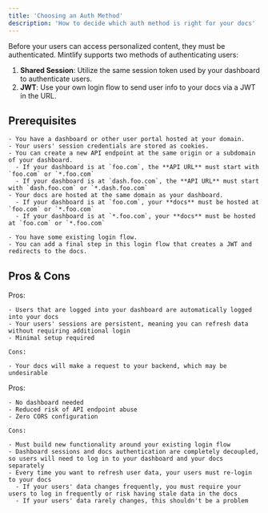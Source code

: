 ```yaml
---
title: 'Choosing an Auth Method'
description: 'How to decide which auth method is right for your docs'
---
```


Before your users can access personalized content, they must be authenticated. Mintlify supports two methods of authenticating users:

1. **Shared Session**: Utilize the same session token used by your dashboard to authenticate users.
2. **JWT**: Use your own login flow to send user info to your docs via a JWT in the URL.

## Prerequisites

<Tabs>
  <Tab title="Shared Session">

    - You have a dashboard or other user portal hosted at your domain.
    - Your users' session credentials are stored as cookies.
    - You can create a new API endpoint at the same origin or a subdomain of your dashboard.
      - If your dashboard is at `foo.com`, the **API URL** must start with `foo.com` or `*.foo.com`
      - If your dashboard is at `dash.foo.com`, the **API URL** must start with `dash.foo.com` or `*.dash.foo.com`
    - Your docs are hosted at the same domain as your dashboard.
      - If your dashboard is at `foo.com`, your **docs** must be hosted at `foo.com` or `*.foo.com`
      - If your dashboard is at `*.foo.com`, your **docs** must be hosted at `foo.com` or `*.foo.com`
  </Tab>
  <Tab title="JWT">
  
    - You have some existing login flow.
    - You can add a final step in this login flow that creates a JWT and redirects to the docs.
  </Tab>
</Tabs>

## Pros & Cons

<Tabs>
  <Tab title="Shared Session">
    Pros:

    - Users that are logged into your dashboard are automatically logged into your docs
    - Your users' sessions are persistent, meaning you can refresh data without requiring additional login
    - Minimal setup required

    Cons:

    - Your docs will make a request to your backend, which may be undesirable
  </Tab>
  <Tab title="JWT">
    Pros:

    - No dashboard needed
    - Reduced risk of API endpoint abuse
    - Zero CORS configuration

    Cons:

    - Must build new functionality around your existing login flow
    - Dashboard sessions and docs authentication are completely decoupled, so users will need to log in to your dashboard and your docs separately
    - Every time you want to refresh user data, your users must re-login to your docs
      - If your users' data changes frequently, you must require your users to log in frequently or risk having stale data in the docs
      - If your users' data rarely changes, this shouldn't be a problem
  </Tab>
</Tabs>
